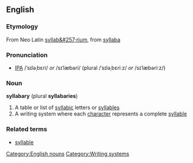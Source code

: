 {{wikipedia}}
==English==
===Etymology===
From Neo Latin [[syllab&#257;rium]], from [[syllaba]]

===Pronunciation===
* [[Wiktionary:Pronunciation_key|IPA]] /ˈsɪləˌbɛri/ ''or'' /sɪˈlæbəri/ (plural /ˈsɪləˌbɛriːz/ ''or'' /sɪˈlæbəriːz/)

===Noun===
'''syllabary''' (plural '''syllabaries''')
# A table or list of [[syllabic]] letters or [[syllables]]
# A writing system where each [[character]] represents a complete [[syllable]]

===Related terms===
*[[syllable]]


[[Category:English nouns]]
[[Category:Writing systems]]